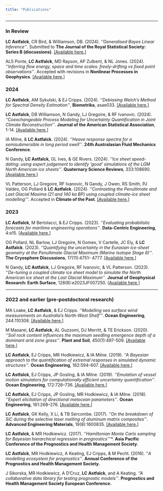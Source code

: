 ```yaml
---
title: "Publications"
---
```


---

### In Review

**LC Astfalck**, CR Bird, & Williamson, DB. (2024). *''Generalised Bayes Linear Inference''*. Submitted to **The Journal of the Royal Statistical Society: Series B (discussions)**. [[Available here.]](https://arxiv.org/pdf/2405.14145)

ALS Ponte, **LC Astfalck**, MD Rayson, AP Zulberti, & NL Jones. (2024). *''Inferring flow energy, space and time scales: freely-drifting vs fixed point observations''*. Accepted with revisions in **Nonlinear Processes in Geophysics**. [[Available here.]](https://npg.copernicus.org/preprints/npg-2024-10/)

### 2024

**LC Astfalck**, AM Sykulski, & EJ Cripps. (2024). *''Debiasing Welch’s Method for Spectral Density Estimation''*, **Biometrika**, asae033. [[Available here.]](https://academic.oup.com/biomet/advance-article/doi/10.1093/biomet/asae033/7703280)

**LC Astfalck**, DB Williamson, N Gandy, LJ Gregoire, & RF Ivanovic. (2024). *''Coexchangeable Process Modeling for Uncertainty Quantification in Joint Climate Reconstruction''*. **Journal of the American Statistical Association**, 1-14. [[Available here.]](https://www.tandfonline.com/doi/full/10.1080/01621459.2024.2325705)

IA Milne, & **LC Astfalck**. (2024). *''Heave response spectra for a semisubmersible in long period swell''*. **24th Australasian Fluid Mechanics Conference**.

N Gandy, **LC Astfalck**, GL Ives, & GE Rivers. (2024). *''Ice sheet speed-dating: using expert judgement to identify 'good' simulations of the LGM North American ice sheets''*.
**Quaternary Science Reviews**, 333:108690. [[Available here.]](https://www.sciencedirect.com/science/article/pii/S0277379124001914?dgcid=rss_sd_all)

VL Patterson, LJ Gregoire, RF Ivanovic, N Gandy, J Owen, RS Smith, PJ Valdes, OG Pollard & **LC Astfalck**. (2024). *''Contrasting the Penultimate and Last Glacial Maxima (21 and 140 ka BP) using coupled climate-ice sheet modelling''*'. Accepted in **Climate of the Past**. [[Available here.]](https://cp.copernicus.org/preprints/cp-2024-10/)

### 2023

**LC Astfalck**, M Bertolacci, & EJ Cripps. (2023). *''Evaluating probabilistic forecasts for maritime engineering operations''*. **Data-Centric Engineering**, 4:e15. [[Available here.]](https://www.cambridge.org/core/journals/data-centric-engineering/article/evaluating-probabilistic-forecasts-for-maritime-engineering-operations/17A5733A76CEBCFC6A74F5897F7D4D4B)

OG Pollard, NL Barlow, LJ Gregoire, N Gomex, V Cartelle, JC Ely, & **LC Astfalck**. (2023). *''Quantifying the uncertainty in the Eurasian ice-sheet geometry at the Penultimate Glacial Maximum (Marine Isotope Stage 6)''*. **The Cryosphere Discussions**, 17(11):4751– 4777. [[Available here.]](https://tc.copernicus.org/articles/17/4751/2023/tc-17-4751-2023.pdf)

N Gandy, **LC Astfalck**, LJ Gregoire, RF Ivanovic, & VL Patterson. (2023). *''De-tuning a coupled climate ice sheet model to simulate the North American ice sheet at the Last Glacial Maximum''*. **Journal of Geophysical Research: Earth Surface**, 128(8):e2023JF007250. [[Available here.]](https://agupubs.onlinelibrary.wiley.com/doi/full/10.1029/2023JF007250)

---

### 2022 and earlier (pre-postdoctoral research)

MA Loake, **LC Astfalck**, & EJ Cripps. *''Modelling sea surface wind measurements on Australia’s North-West Shelf''*'. **Ocean Engineering**, 244:110308. [[Available here.]](https://www.sciencedirect.com/science/article/pii/S0029801821016115)

<!-- ### 2020 -->

M Masarei, **LC Astfalck**, AL Guzzomi, DJ Merritt, & TE Erickson. (2020). *''Soil rock content influences the maximum seedling emergence depth of a dominant arid zone grass''*. **Plant and Soil**, 450(1):497–509. [[Available here.]](https://link.springer.com/article/10.1007/s11104-020-04493-5)

<!-- ### 2019 -->

**LC Astfalck**, EJ Cripps, MR Hodkiewicz, & IA Milne. (2019). *''A Bayesian approach to the quantification of extremal responses in simulated dynamic structures''*. **Ocean Engineering**, 182:594–607. [[Available here.]](https://www.sciencedirect.com/science/article/pii/S0029801819301738)

**LC Astfalck**, EJ Cripps, JP Gosling, & IA Milne. (2019). *''Emulation of vessel motion simulators for computationally efficient uncertainty quantification''*. **Ocean Engineering**, 172:726–736. [[Available here.]](https://www.sciencedirect.com/science/article/pii/S0029801818310898)

<!-- ### 2018 -->

**LC Astfalck**, EJ Cripps, JP Gosling, MR Hodkiewicz, & IA Milne. (2018). *''Expert elicitation of directional metocean parameters''*. **Ocean Engineering**, 161:268–276. [[Available here.]](https://www.sciencedirect.com/science/article/pii/S0029801818305353)

<!-- ### 2017 -->

**LC Astfalck**, GK Kelly, X Li, & TB Sercombe. (2017). *''On the breakdown of SiC during the selective laser melting of aluminum matrix composites''*. **Advanced Engineering Materials**, 19(8):1600835. [[Available here.]](https://onlinelibrary.wiley.com/doi/full/10.1002/adem.201600835)

**LC Astfalck**, & MR Hodkiewicz. (2017). *''Hamiltonian Monte Carlo sampling for Bayesian hierarchical regression in prognostics''*'*. **Asia Pacific Conference of the Prognostics and Health Management Society**.

**LC Astfalck**, MR Hodkiewicz, A Keating, EJ Cripps, & M Pecht. (2016). ''*A modelling ecosystem for prognostics''*. **Annual Conference of the Prognostics and Health Management Society.**

J Sikorska, MR Hodkiewicz, A D’Cruz, **LC Astfalck**, and A Keating. *''A collaborative data library for testing prognostic models''*. **Prognostics and Health Management Society European Conference.**